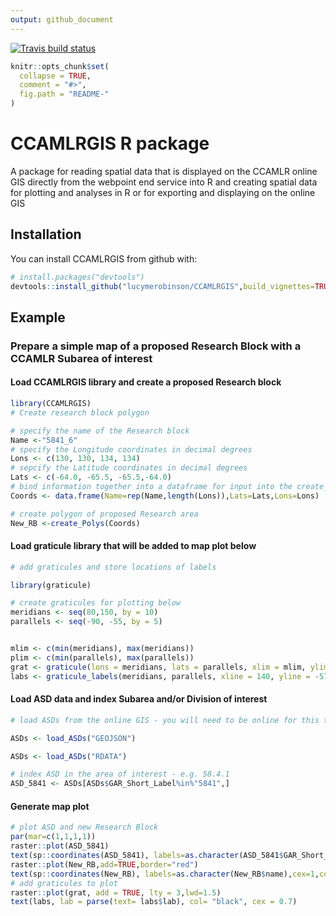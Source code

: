 ```yaml
---
output: github_document
---
```


[![Travis build status](https://travis-ci.org/lucymerobinson/CCAMLRGIS.svg?branch=master)](https://travis-ci.org/lucymerobinson/CCAMLRGIS)

<!-- README.md is generated from README.Rmd. Please edit that file -->

```r
knitr::opts_chunk$set(
  collapse = TRUE,
  comment = "#>",
  fig.path = "README-"
)
```

# CCAMLRGIS R package

A package for reading spatial data that is displayed on the CCAMLR online GIS directly from the webpoint end service into R and creating spatial data for plotting and analyses in R or for exporting and displaying on the online GIS 

## Installation

You can install CCAMLRGIS from github with:

```r
# install.packages("devtools")
devtools::install_github("lucymerobinson/CCAMLRGIS",build_vignettes=TRUE)
```

## Example

### Prepare a simple map of a proposed Research Block with a CCAMLR Subarea of interest

#### Load CCAMLRGIS library and create a proposed Research block
```r
library(CCAMLRGIS)
# Create research block polygon 

# specify the name of the Research block
Name <-"5841_6"
# specify the Longitude coordinates in decimal degrees
Lons <- c(130, 130, 134, 134)
# sepcify the Latitude coordinates in decimal degrees
Lats <- c(-64.0, -65.5, -65.5,-64.0)
# bind information together into a dataframe for input into the create_Polys function see ?create_Polys 
Coords <- data.frame(Name=rep(Name,length(Lons)),Lats=Lats,Lons=Lons)

# create polygon of proposed Research area
New_RB <-create_Polys(Coords)
```


#### Load graticule library that will be added to map plot below

```r
# add graticules and store locations of labels

library(graticule)

# create graticules for plotting below
meridians <- seq(80,150, by = 10)
parallels <- seq(-90, -55, by = 5)


mlim <- c(min(meridians), max(meridians))
plim <- c(min(parallels), max(parallels))
grat <- graticule(lons = meridians, lats = parallels, xlim = mlim, ylim = plim, proj = raster::projection(New_RB))
labs <- graticule_labels(meridians, parallels, xline = 140, yline = -57.5, proj = raster::projection(New_RB))
```


#### Load ASD data and index Subarea and/or Division of interest
```r
# load ASDs from the online GIS - you will need to be online for this to work see ?load_ASDs 

ASDs <- load_ASDs("GEOJSON")
```
```r
ASDs <- load_ASDs("RDATA")
```

```r
# index ASD in the area of interest - e.g. 58.4.1
ASD_5841 <- ASDs[ASDs$GAR_Short_Label%in%"5841",]
```

#### Generate map plot 

```r
# plot ASD and new Research Block 
par(mar=c(1,1,1,1))
raster::plot(ASD_5841)
text(sp::coordinates(ASD_5841), labels=as.character(ASD_5841$GAR_Short_Label),cex=1,col="black")
raster::plot(New_RB,add=TRUE,border="red")
text(sp::coordinates(New_RB), labels=as.character(New_RB$name),cex=1,col="black")
# add graticules to plot
raster::plot(grat, add = TRUE, lty = 3,lwd=1.5)
text(labs, lab = parse(text= labs$lab), col= "black", cex = 0.7)

```